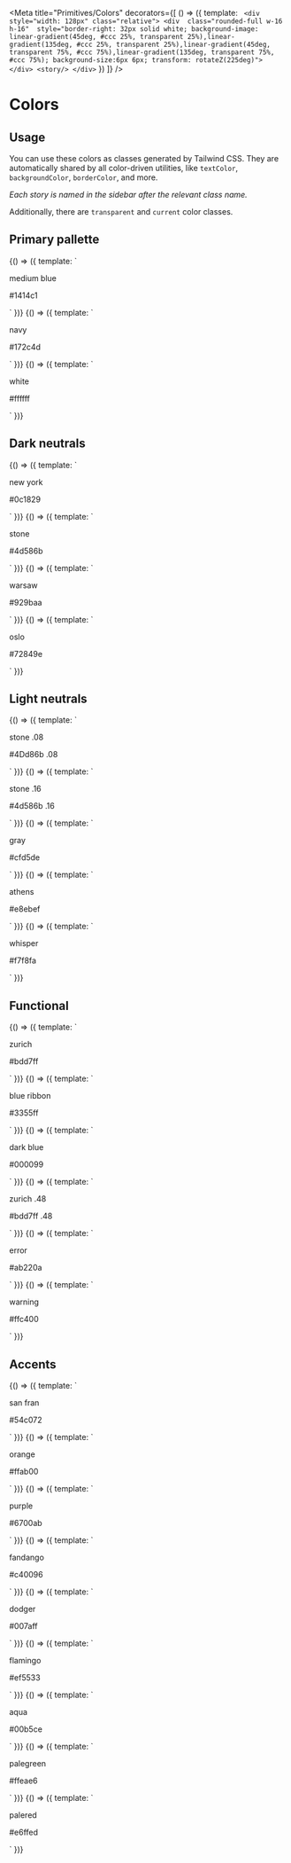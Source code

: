 
<Meta
  title="Primitives/Colors"
  decorators={[
    () => ({
      template: `
      <div style="width: 128px" class="relative">
        <div 
          class="rounded-full w-16 h-16" 
          style="border-right: 32px solid white;
            background-image: linear-gradient(45deg, #ccc 25%, transparent 25%),linear-gradient(135deg, #ccc 25%, transparent 25%),linear-gradient(45deg, transparent 75%, #ccc 75%),linear-gradient(135deg, transparent 75%, #ccc 75%);
            background-size:6px 6px;
            transform: rotateZ(225deg)">
        </div>
        <story/>
      </div>`
    })
  ]}
/>

# Colors

## Usage

You can use these colors as classes generated by Tailwind CSS. They are automatically shared by all color-driven utilities, like `textColor`, `backgroundColor`, `borderColor`, and more.

_Each story is named in the sidebar after the relevant class name._

Additionally, there are `transparent` and `current` color classes.

## Primary pallette

<Canvas>
  <Story name="mediumblue">
    {() => ({
      template: `
          <div class="bg-mediumblue w-16 h-16 mb-0.5 rounded-full absolute top-0"></div>
          <p class="body-lg-600 capitalize">medium blue</p>
          <p class="body-lg">#1414c1</p>
        `
    })}
  </Story>
  <Story name="navy">
    {() => ({
      template: `
          <div class="bg-navy w-16 h-16 mb-0.5 rounded-full absolute top-0"></div>
          <p class="body-lg-600 capitalize">navy</p>
          <p class="body-lg">#172c4d</p>
        `
    })}
  </Story>
  <Story name="white">
    {() => ({
      template: `
          <div class="bg-white w-16 h-16 mb-0.5 rounded-full absolute top-0 border"></div>
          <p class="body-lg-600 capitalize">white</p>
          <p class="body-lg">#ffffff</p>
        `
    })}
  </Story>
</Canvas>

## Dark neutrals

<Canvas>
  <Story name="newyork">
    {() => ({
      template: `
          <div class="bg-newyork w-16 h-16 mb-0.5 rounded-full absolute top-0 absolute"></div>
          <p class="body-lg-600 capitalize">new york</p>
          <p class="body-lg">#0c1829</p>
        `
    })}
  </Story>
  <Story name="stone">
    {() => ({
      template: `
          <div class="bg-stone w-16 h-16 mb-0.5 rounded-full absolute top-0"></div>
          <p class="body-lg-600 capitalize">stone</p>
          <p class="body-lg">#4d586b</p>
        `
    })}
  </Story>
  <Story name="warsaw">
    {() => ({
      template: `
          <div class="bg-warsaw w-16 h-16 mb-0.5 rounded-full absolute top-0"></div>
          <p class="body-lg-600 capitalize">warsaw</p>
          <p class="body-lg">#929baa</p>
        `
    })}
  </Story>
  <Story name="oslo">
    {() => ({
      template: `
          <div class="bg-oslo w-16 h-16 mb-0.5 rounded-full absolute top-0"></div>
          <p class="body-lg-600 capitalize">oslo</p>
          <p class="body-lg">#72849e</p>
        `
    })}
  </Story>
</Canvas>

## Light neutrals

<Canvas>
  <Story name="stone8">
    {() => ({
      template: `
          <div class="bg-stone8 w-16 h-16 mb-0.5 rounded-full absolute top-0"></div>
          <p class="body-lg-600 capitalize">stone .08</p>
          <p class="body-lg">#4Dd86b .08</p>
        `
    })}
  </Story>
  <Story name="stone16">
    {() => ({
      template: `
          <div class="bg-stone16 w-16 h-16 mb-0.5 rounded-full absolute top-0"></div>
          <p class="body-lg-600 capitalize">stone .16</p>
          <p class="body-lg">#4d586b .16</p>
        `
    })}
  </Story>
  <Story name="gray">
    {() => ({
      template: `
          <div class="bg-gray w-16 h-16 mb-0.5 rounded-full absolute top-0"></div>
          <p class="body-lg-600 capitalize">gray</p>
          <p class="body-lg">#cfd5de</p>
        `
    })}
  </Story>
  <Story name="athens">
    {() => ({
      template: `
          <div class="bg-athens w-16 h-16 mb-0.5 rounded-full absolute top-0"></div>
          <p class="body-lg-600 capitalize">athens</p>
          <p class="body-lg">#e8ebef</p>
        `
    })}
  </Story>
  <Story name="whisper">
    {() => ({
      template: `
          <div class="bg-whisper w-16 h-16 mb-0.5 rounded-full absolute top-0"></div>
          <p class="body-lg-600 capitalize">whisper</p>
          <p class="body-lg">#f7f8fa</p>
        `
    })}
  </Story>
</Canvas>

## Functional

<Canvas>
  <Story name="zurich">
    {() => ({
      template: `
          <div class="bg-zurich w-16 h-16 mb-0.5 rounded-full absolute top-0"></div>
          <p class="body-lg-600 capitalize">zurich</p>
          <p class="body-lg">#bdd7ff</p>
        `
    })}
  </Story>
  <Story name="blueribbon">
    {() => ({
      template: `
          <div class="bg-blueribbon w-16 h-16 mb-0.5 rounded-full absolute top-0"></div>
          <p class="body-lg-600 capitalize">blue ribbon</p>
          <p class="body-lg">#3355ff</p>
        `
    })}
  </Story>
  <Story name="darkblue">
    {() => ({
      template: `
          <div class="bg-darkblue w-16 h-16 mb-0.5 rounded-full absolute top-0"></div>
          <p class="body-lg-600 capitalize">dark blue</p>
          <p class="body-lg">#000099</p>
        `
    })}
  </Story>
  <Story name="zurich48">
    {() => ({
      template: `
          <div class="bg-zurich48 w-16 h-16 mb-0.5 rounded-full absolute top-0"></div>
          <p class="body-lg-600 capitalize">zurich .48</p>
          <p class="body-lg">#bdd7ff .48</p>
        `
    })}
  </Story>
  <Story name="error">
    {() => ({
      template: `
          <div class="bg-error w-16 h-16 mb-0.5 rounded-full absolute top-0"></div>
          <p class="body-lg-600 capitalize">error</p>
          <p class="body-lg">#ab220a</p>
        `
    })}
  </Story>
  <Story name="warning">
    {() => ({
      template: `
          <div class="bg-warning w-16 h-16 mb-0.5 rounded-full absolute top-0"></div>
          <p class="body-lg-600 capitalize">warning</p>
          <p class="body-lg">#ffc400</p>
        `
    })}
  </Story>
</Canvas>

## Accents

<Canvas>
  <Story name="sanfran">
    {() => ({
      template: `
          <div class="bg-sanfran w-16 h-16 mb-0.5 rounded-full absolute top-0"></div>
          <p class="body-lg-600 capitalize">san fran</p>
          <p class="body-lg">#54c072</p>
        `
    })}
  </Story>
  <Story name="orange">
    {() => ({
      template: `
          <div class="bg-orange w-16 h-16 mb-0.5 rounded-full absolute top-0"></div>
          <p class="body-lg-600 capitalize">orange</p>
          <p class="body-lg">#ffab00</p>
        `
    })}
  </Story>
  <Story name="purple">
    {() => ({
      template: `
          <div class="bg-purple w-16 h-16 mb-0.5 rounded-full absolute top-0"></div>
          <p class="body-lg-600 capitalize">purple</p>
          <p class="body-lg">#6700ab</p>
        `
    })}
  </Story>
  <Story name="fandango">
    {() => ({
      template: `
          <div class="bg-fandango w-16 h-16 mb-0.5 rounded-full absolute top-0"></div>
          <p class="body-lg-600 capitalize">fandango</p>
          <p class="body-lg">#c40096</p>
        `
    })}
  </Story>
  <Story name="dodger">
    {() => ({
      template: `
          <div class="bg-dodger w-16 h-16 mb-0.5 rounded-full absolute top-0"></div>
          <p class="body-lg-600 capitalize">dodger</p>
          <p class="body-lg">#007aff</p>
        `
    })}
  </Story>
  <Story name="flamingo">
    {() => ({
      template: `
          <div class="bg-flamingo w-16 h-16 mb-0.5 rounded-full absolute top-0"></div>
          <p class="body-lg-600 capitalize">flamingo</p>
          <p class="body-lg">#ef5533</p>
        `
    })}
  </Story>
  <Story name="aqua">
    {() => ({
      template: `
          <div class="bg-aqua w-16 h-16 mb-0.5 rounded-full absolute top-0"></div>
          <p class="body-lg-600 capitalize">aqua</p>
          <p class="body-lg">#00b5ce</p>
        `
    })}
  </Story>
  <Story name="palegreen">
    {() => ({
      template: `
          <div class="bg-palegreen w-16 h-16 mb-0.5 rounded-full absolute top-0"></div>
          <p class="body-lg-600 capitalize">palegreen</p>
          <p class="body-lg">#ffeae6</p>
        `
    })}
  </Story>
  <Story name="palered">
    {() => ({
      template: `
          <div class="bg-palered w-16 h-16 mb-0.5 rounded-full absolute top-0"></div>
          <p class="body-lg-600 capitalize">palered</p>
          <p class="body-lg">#e6ffed</p>
        `
    })}
  </Story>
</Canvas>
